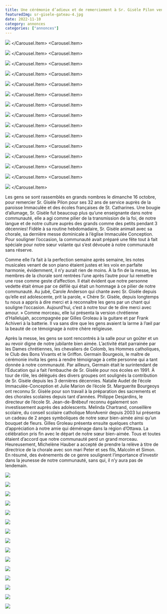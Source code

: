 ```yaml
---
title: Une cérémonie d’adieux et de remerciement à Sr. Gisèle Pilon venant du fond du cœur
featuredImg: sr-gisele-gateau-4.jpg
date: 2022-11-10
category: annonces
categories: ["annonces"]
---
```


<Carousel className="mb-5 bg-black">
<Carousel.Item>

![](./sr-gisele-2.jpg)
</Carousel.Item>
<Carousel.Item>

![](./sr-gisele-3.jpg)
</Carousel.Item>
<Carousel.Item>

![](./sr-gisele-5.jpg)
</Carousel.Item>
<Carousel.Item>

![](./carole.jpg)
</Carousel.Item>
<Carousel.Item>

![](./germain-2.jpg)
</Carousel.Item>
<Carousel.Item>

![](./gilles-2.jpg)
</Carousel.Item>
<Carousel.Item>

![](./melinda-et-sr-gisele-2.jpg)
</Carousel.Item>
<Carousel.Item>

![](./natalie-et-julie.jpg)
</Carousel.Item>
<Carousel.Item>

![](./philippe.jpg)
</Carousel.Item>
<Carousel.Item>

![](./sr-gisele-et-koubarakos.jpg)
</Carousel.Item>
<Carousel.Item>

![](./sr-gisele-gateau.jpg)
</Carousel.Item>
<Carousel.Item>

![](./sr-gisele-gateau-4.jpg)
</Carousel.Item>
<Carousel.Item>

![](./sr-gisele-gateau-5.jpg)
</Carousel.Item>
<Carousel.Item>

![](./table-de-gisele-2.jpg)
</Carousel.Item>
<Carousel.Item>

![](./table-de-gisele-4.jpg)
</Carousel.Item>
</Carousel>

Les gens se sont rassemblés en grands nombres le dimanche 16 octobre, pour remercier Sr. Gisèle Pilon pour ses 32 ans de service auprès de la paroisse Immaculée et des écoles françaises de St. Catharines. Une bougie d’allumage, Sr. Gisèle fut beaucoup plus qu’une enseignante dans notre communauté, elle a agi comme pilier de la transmission de la foi, de notre langue et de notre culture auprès des grands comme des petits pendant 3 décennies! Fidèle à sa routine hebdomadaire, Sr. Gisèle animait avec sa chorale, sa dernière messe dominicale à l’église Immaculée Conception. Pour souligner l’occasion, la communauté avait préparé une fête tout à fait spéciale pour notre sœur volante qui s’est dévouée à notre communauté sans réserve.

Comme elle l’a fait à la perfection semaine après semaine, les notes musicales venant de son piano étaient justes et les voix en parfaite harmonie, évidemment, il n’y aurait rien de moins. À la fin de la messe, les membres de la chorale sont rentrées l’une après l’autre pour lui remettre une rose comme geste d’affection. Il était évident que notre personne vedette était émue par ce défilé qui était un hommage à ce pilier de notre communauté. Au jubé, Carole Anderson qui chante avec Sr. Gisèle depuis qu’elle est adolescente, prit la parole, « Chère Sr. Gisèle, depuis longtemps tu nous a appris à dire merci et à reconnaître les gens par un chant qui souligne l’occasion. Aujourd’hui, c’est à notre tour de te dire merci avec amour. » Comme morceau, elle lui présenta la version chrétienne d’Hallelujah, accompagnée par Gilles Groleau à la guitare et par Frank Achiveri à la batterie. Il va sans dire que les gens avaient la larme à l’œil par la beauté de ce témoignage à notre chère religieuse.

Après la messe, les gens se sont rencontrés à la salle pour un goûter et un au revoir digne de notre jubilante bien aimée. L’activité était parrainée par les Dames chrétiennes, les chevaliers de Colomb, les Hommes catholiques, le Club des Bons Vivants et le Griffon. Germain Bourgeois, le maître de cérémonie invita les gens à rendre témoignage à cette personne qui a tant donnée à notre communauté. Par ailleurs, Germain était le surintendant de l’Éducation qui a fait l’embauche de Sr. Gisèle pour nos écoles en 1991. À tour de rôle, les délégués des divers groupes ont soulignés la contribution de Sr. Gisèle depuis les 3 dernières décennies. Natalie Audet de l’école Immaculée-Conception et Julie Marion de l’école St. Marguerite Bourgeoys ont reconnu Sr. Gisèle pour son travail à la préparation des sacrements et des chorales scolaires depuis tant d’années. Philippe Desjardins, le directeur de l’école St. Jean-de-Brébeuf reconnu également son investissement auprès des adolescents. Melinda Chartrand, conseillère scolaire, du conseil scolaire catholique MonAvenir depuis 2003 lui présenta un cadeau de 2 anges symboliques de notre sœur bien-aimée ainsi qu’un bouquet de fleurs. Gilles Groleau présenta ensuite quelques chants d’appréciation à notre amie qui déménage dans la région d’Ottawa. La célébration pris fin avec le départ de notre sœur bien-aimée. Tous et toutes étaient d’accord que notre communauté perd un grand morceau. Heureusement, Michelène Hauber a accepté de prendre la relève à titre de directrice de la chorale avec son mari Peter et ses fils, Malcolm et Simon. En résumé, des événements de ce genre soulignent l’importance d’investir dans la jeunesse de notre communauté, sans qui, il n’y aura pas de lendemain.

<div class="row">
<div class="col col-xs-6 col-md-4 my-3">

![](./sr-gisele-2.jpg)
</div>
<div class="col col-xs-6 col-md-4 my-3">

![](./sr-gisele-3.jpg)
</div>
<div class="col col-xs-6 col-md-4 my-3">

![](./sr-gisele-5.jpg)
</div>
<div class="col col-xs-6 col-md-4 my-3">

![](./carole.jpg)
</div>
<div class="col col-xs-6 col-md-4 my-3">

![](./germain-2.jpg)
</div>
<div class="col col-xs-6 col-md-4 my-3">

![](./gilles-3.jpg)
</div>
<div class="col col-xs-6 col-md-4 my-3">

![](./melinda-et-sr-gisele-2.jpg)
</div>
<div class="col col-xs-6 col-md-4 my-3">

![](./natalie-et-julie.jpg)
</div>
<div class="col col-xs-6 col-md-4 my-3">

![](./philippe.jpg)
</div>
<div class="col col-xs-6 col-md-4 my-3">

![](./sr-gisele-et-koubarakos.jpg)
</div>
<div class="col col-xs-6 col-md-4 my-3">

![](./sr-gisele-gateau.jpg)
</div>
<div class="col col-xs-6 col-md-4 my-3">

![](./sr-gisele-gateau-4.jpg)
</div>
<div class="col col-xs-6 col-md-4 my-3">

![](./sr-gisele-gateau-5.jpg)
</div>
<div class="col col-xs-6 col-md-4 my-3">

![](./table-de-gisele-2.jpg)
</div>
<div class="col col-xs-6 col-md-4 my-3">

![](./table-de-gisele-4.jpg)
</div>
</div>